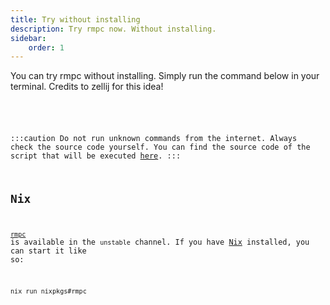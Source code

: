 ```yaml
---
title: Try without installing
description: Try rmpc now. Without installing.
sidebar:
    order: 1
---
```




You can try rmpc without installing. Simply run the command below in your terminal.
Credits to zellij for this idea!

<div style={{}}>
    <Code code={cmd} lang="bash" frame="none" showLineNumbers={false} />
</div>

:::caution
Do not run unknown commands from the internet. Always check the source code yourself.
You can find the source code of the script that will be executed <a href={url} >here</a>.
:::

## Nix

[`rmpc`](https://search.nixos.org/packages?channel=unstable&query=rmpc) is available in the `unstable` channel. If you have [Nix](https://nixos.org/) installed, you can start it like so:

```bash frame=none showLineNumbers=false
nix run nixpkgs#rmpc
```
